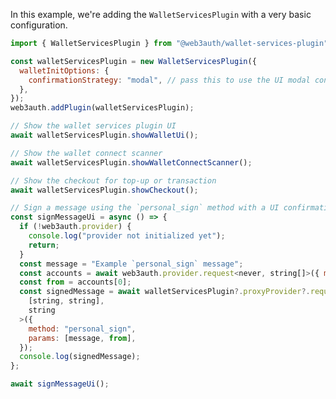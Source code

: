 In this example, we're adding the `WalletServicesPlugin` with a very basic configuration.

```javascript
import { WalletServicesPlugin } from "@web3auth/wallet-services-plugin";

const walletServicesPlugin = new WalletServicesPlugin({
  walletInitOptions: {
    confirmationStrategy: "modal", // pass this to use the UI modal confirmation while signing
  },
});
web3auth.addPlugin(walletServicesPlugin);

// Show the wallet services plugin UI
await walletServicesPlugin.showWalletUi();

// Show the wallet connect scanner
await walletServicesPlugin.showWalletConnectScanner();

// Show the checkout for top-up or transaction
await walletServicesPlugin.showCheckout();

// Sign a message using the `personal_sign` method with a UI confirmation screen
const signMessageUi = async () => {
  if (!web3auth.provider) {
    console.log("provider not initialized yet");
    return;
  }
  const message = "Example `personal_sign` message";
  const accounts = await web3auth.provider.request<never, string[]>({ method: "eth_accounts" });
  const from = accounts[0];
  const signedMessage = await walletServicesPlugin?.proxyProvider?.request<
    [string, string],
    string
  >({
    method: "personal_sign",
    params: [message, from],
  });
  console.log(signedMessage);
};

await signMessageUi();
```
